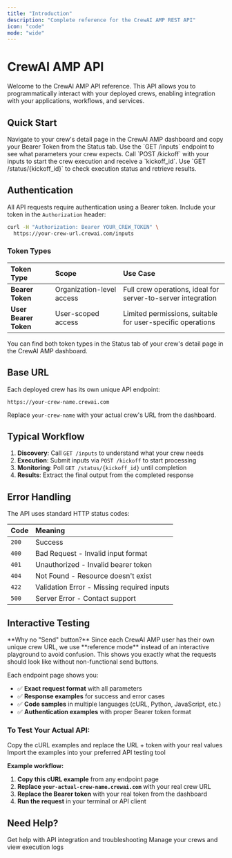 ```yaml
---
title: "Introduction"
description: "Complete reference for the CrewAI AMP REST API"
icon: "code"
mode: "wide"
---
```


# CrewAI AMP API

Welcome to the CrewAI AMP API reference. This API allows you to programmatically interact with your deployed crews, enabling integration with your applications, workflows, and services.

## Quick Start

<Steps>
  <Step title="Get Your API Credentials">
    Navigate to your crew's detail page in the CrewAI AMP dashboard and copy your Bearer Token from the Status tab.
  </Step>
  
  <Step title="Discover Required Inputs">
    Use the `GET /inputs` endpoint to see what parameters your crew expects.
  </Step>
  
  <Step title="Start a Crew Execution">
    Call `POST /kickoff` with your inputs to start the crew execution and receive a `kickoff_id`.
  </Step>
  
  <Step title="Monitor Progress">
    Use `GET /status/{kickoff_id}` to check execution status and retrieve results.
  </Step>
</Steps>

## Authentication

All API requests require authentication using a Bearer token. Include your token in the `Authorization` header:

```bash
curl -H "Authorization: Bearer YOUR_CREW_TOKEN" \
  https://your-crew-url.crewai.com/inputs
```

### Token Types

| Token Type | Scope | Use Case |
|:-----------|:--------|:----------|
| **Bearer Token** | Organization-level access | Full crew operations, ideal for server-to-server integration |
| **User Bearer Token** | User-scoped access | Limited permissions, suitable for user-specific operations |

<Tip>
You can find both token types in the Status tab of your crew's detail page in the CrewAI AMP dashboard.
</Tip>

## Base URL

Each deployed crew has its own unique API endpoint:

```
https://your-crew-name.crewai.com
```

Replace `your-crew-name` with your actual crew's URL from the dashboard.

## Typical Workflow

1. **Discovery**: Call `GET /inputs` to understand what your crew needs
2. **Execution**: Submit inputs via `POST /kickoff` to start processing  
3. **Monitoring**: Poll `GET /status/{kickoff_id}` until completion
4. **Results**: Extract the final output from the completed response

## Error Handling

The API uses standard HTTP status codes:

| Code | Meaning |
|------|:--------|
| `200` | Success |
| `400` | Bad Request - Invalid input format |
| `401` | Unauthorized - Invalid bearer token |
| `404` | Not Found - Resource doesn't exist |
| `422` | Validation Error - Missing required inputs |
| `500` | Server Error - Contact support |

## Interactive Testing

<Info>
**Why no "Send" button?** Since each CrewAI AMP user has their own unique crew URL, we use **reference mode** instead of an interactive playground to avoid confusion. This shows you exactly what the requests should look like without non-functional send buttons.
</Info>

Each endpoint page shows you:
- ✅ **Exact request format** with all parameters
- ✅ **Response examples** for success and error cases  
- ✅ **Code samples** in multiple languages (cURL, Python, JavaScript, etc.)
- ✅ **Authentication examples** with proper Bearer token format

### **To Test Your Actual API:**

<CardGroup cols={2}>
  <Card title="Copy cURL Examples" icon="terminal">
    Copy the cURL examples and replace the URL + token with your real values
  </Card>
  <Card title="Use Postman/Insomnia" icon="play">
    Import the examples into your preferred API testing tool
  </Card>
</CardGroup>

**Example workflow:**
1. **Copy this cURL example** from any endpoint page
2. **Replace `your-actual-crew-name.crewai.com`** with your real crew URL  
3. **Replace the Bearer token** with your real token from the dashboard
4. **Run the request** in your terminal or API client

## Need Help?

<CardGroup cols={2}>
  <Card title="Enterprise Support" icon="headset" href="mailto:support@crewai.com">
    Get help with API integration and troubleshooting
  </Card>
  <Card title="Enterprise Dashboard" icon="chart-line" href="https://app.crewai.com">
    Manage your crews and view execution logs
  </Card>
</CardGroup>
